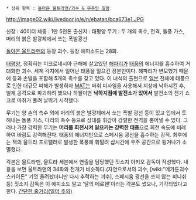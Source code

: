  * 상위 항목 : [[돌아온 울트라맨/괴수 & 우주인 일람]]

http://image02.wiki.livedoor.jp/e/n/ebatan/bca673e1.JPG

신장 : 40미터
체중 : 1만 5천톤
출신지 : 태평양
무기 : 두 개의 촉수, 전격, 돌풍 가스, 머리의 붉은 발광체에서 쏘는 폭발광선

[[돌아온 울트라맨]]의 등장 괴수. 등장 에피소드는 28화.

[[태평양]], 정확히는 미크로네시아 근해에 살고있던 [[해파리]]가 [[태풍]]의 에너지를 흡수하여 거대화한 괴수. 세계 각지에서 일어난 태풍을 일으킨 장본인이다. 해파리가 변모했기 때문에 등과 손발을 포함해 5개의 촉수를 갖고 있다. 이 녀석의 출현으로 [[일본]] 전체에 태풍으로 인한 대규모 피해가 발생하자 [[MAT]]는 마취 미사일을 사용해서 지상에 낙하시킨 후, 일제 공격으로 파괴하려 했으나 하필이면 '''낙하지점에 발전소가 있어서''' 발전소의 전기 쇼크로 마취가 풀려 날뛰기 시작했다.

무기는 양 손의 촉수 외에 머리의 붉은 발광체에서 쏘는 폭발 광선 등이 있고 입에서 토해내는 돌풍 가스, 다리의 촉수 등으로 상대를 휘감아 강렬한 전격을 뿜어낼 수 있다. 그러나 가장 강력한 무기는 '''머리를 회전시켜 일으키는 강력한 태풍'''으로 회전 속도에 비례하여 바람도 강력해진다. 태풍의 에너지만으로 스페시움 광선을 흡수하는 강적. 최후에는 잭의 울트라 프로펠러로 발생한 폭풍에 휘말려 삽시간에 우주 공간으로 튕겨나가 소멸했다.

각본은 울트라맨, 울트라 세븐에서 연출을 담당했던 짓소지 아키오 감독이 작성했다. 내용을 보면 울트라맨의 34화와 전개가 비슷하다.(자연으로서의 괴수, [wiki:"메가톤괴수 스카이돈" 기껏 올려놨더니만 다시 추락하는 괴수], 스페시움 광선을 쓰지 않는 피니쉬 등) 짓소지 감독은 이 에피소드 말고 '달의 메르헨'이라는 각본도 썼으나, 기각되었다고 한다. [http://8301.teacup.com/masataka/bbs/9784 간단한 줄거리(일어 주의)]

